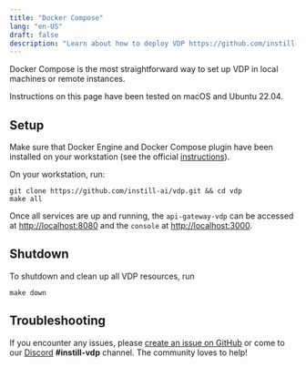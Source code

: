 ```yaml
---
title: "Docker Compose"
lang: "en-US"
draft: false
description: "Learn about how to deploy VDP https://github.com/instill-ai/vdp using Docker Compose"
---
```


Docker Compose is the most straightforward way to set up VDP in local machines or remote instances.

<InfoBlock type="info" title="info">
  Instructions on this page have been tested on macOS and Ubuntu 22.04.
</InfoBlock>

## Setup

Make sure that Docker Engine and Docker Compose plugin have been installed on your workstation (see the official [instructions](https://docs.docker.com/compose/install)).

On your workstation, run:

```shellscript
git clone https://github.com/instill-ai/vdp.git && cd vdp
make all
```

Once all services are up and running, the `api-gateway-vdp` can be accessed at [http://localhost:8080](http://localhost:8080)
and the `console` at [http://localhost:3000](http://localhost:3000).

## Shutdown

To shutdown and clean up all VDP resources, run

```shellscript
make down
```

## Troubleshooting

If you encounter any issues, please [create an issue on GitHub](https://github.com/instill-ai/community/issues)
or come to our [Discord](https://discord.gg/sevxWsqpGh) **#instill-vdp** channel. The community loves to help!
